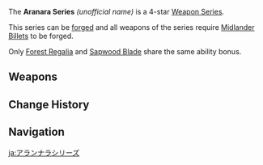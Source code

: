 {{Weapon Series Infobox
|rarity  = 4
|region  = Sumeru
|passive = TBA
|naming  = TBA
|lore    = TBA
|other   = TBA
}}

The '''Aranara Series''' ''(unofficial name)'' is a 4-star [[Weapon Series]].

This series can be [[Forging|forged]] and all weapons of the series require [[Midlander Billets]] to be forged.

Only [[Forest Regalia]] and [[Sapwood Blade]] share the same ability bonus.
{{clr}}
==Weapons==
{{Weapons by Category Table|type=Aranara Series}}

==Change History==
{{Change History|3.0}}

==Navigation==
{{Weapon Series Navbox}}

[[ja:アランナラシリーズ]]